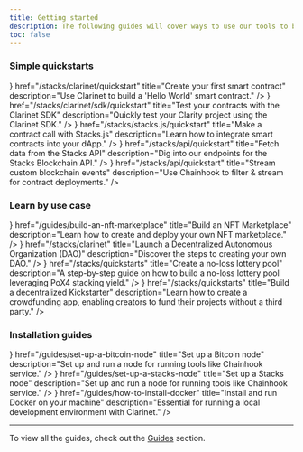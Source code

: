 ```yaml
---
title: Getting started
description: The following guides will cover ways to use our tools to build your Stacks powered dApps.
toc: false
---
```



### <span className='font-light'>Simple</span> <span className='inline-flex items-center'> quickstarts <ChevronRight className='ml-1' /></span>

<Cards className='sm:grid-cols-3'>
  <Card
    icon={<Play className='text-primary' />}
    href="/stacks/clarinet/quickstart"
    title="Create your first smart contract"
    description="Use Clarinet to build a 'Hello World' smart contract."
  />
  <Card
    icon={<Terminal className='text-primary' />}
    href="/stacks/clarinet/sdk/quickstart"
    title="Test your contracts with the Clarinet SDK"
    description="Quickly test your Clarity project using the Clarinet SDK."
  />
  <Card
    icon={<Database className='text-primary' />}
    href="/stacks/stacks.js/quickstart"
    title="Make a contract call with Stacks.js"
    description="Learn how to integrate smart contracts into your dApp."
  />
  <Card
    icon={<Database className='text-primary' />}
    href="/stacks/api/quickstart"
    title="Fetch data from the Stacks API"
    description="Dig into our endpoints for the Stacks Blockchain API."
  />
  <Card
    icon={<Database className='text-primary' />}
    href="/stacks/api/quickstart"
    title="Stream custom blockchain events"
    description="Use Chainhook to filter & stream for contract deployments."
  />
</Cards>

### <span className='font-light'>Learn by</span> <span className='inline-flex items-center'>use case <ChevronRight className='ml-1' /></span>

<Cards className='sm:grid-cols-3'>
  <Card
    icon={<Store className='text-primary' />}
    href="/guides/build-an-nft-marketplace"
    title="Build an NFT Marketplace"
    description="Learn how to create and deploy your own NFT marketplace."
  />
  <Card
    icon={<Scale className='text-primary' />}
    href="/stacks/clarinet"
    title="Launch a Decentralized Autonomous Organization (DAO)"
    description="Discover the steps to creating your own DAO."
  />
  <Card
    icon={<Ticket className='text-primary' />}
    href="/stacks/quickstarts"
    title="Create a no-loss lottery pool"
    description="A step-by-step guide on how to build a no-loss lottery pool leveraging PoX4 stacking yield."
  />
  <Card
    icon={<Banknote className='text-primary' />}
    href="/stacks/quickstarts"
    title="Build a decentralized Kickstarter"
    description="Learn how to create a crowdfunding app, enabling creators to fund their projects without a third party."
  />
</Cards>

### <span className='font-light'>Installation </span> <span className='inline-flex items-center'>guides <ChevronRight className='ml-1' /></span>

<Cards className='sm:grid-cols-3'>
  <Card
    icon={<Store className='text-primary' />}
    href="/guides/set-up-a-bitcoin-node"
    title="Set up a Bitcoin node"
    description="Set up and run a node for running tools like Chainhook service."
  />
  <Card
    icon={<ArrowLeftRight className='text-primary' />}
    href="/guides/set-up-a-stacks-node"
    title="Set up a Stacks node"
    description="Set up and run a node for running tools like Chainhook service."
  />
  <Card
    icon={<Scale className='text-primary' />}
    href="/guides/how-to-install-docker"
    title="Install and run Docker on your machine"
    description="Essential for running a local development environment with Clarinet."
  />
</Cards>

---

To view all the guides, check out the [Guides](/guides) section.